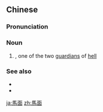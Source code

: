 ==Chinese==
{{zh-forms|s=马面}}

===Pronunciation===
{{zh-pron
|m=mǎmiàn
|cat=n
}}

===Noun===
{{zh-noun}}

# {{lb|zh|Chinese mythology}} {{w|Ox-Head and Horse-Face|Horse-Face}}, one of the two [[guardian]]s of [[hell]]

===See also===
* {{zh-l|牛頭馬面}}
* {{ja-r|馬%頭|^め%ず}}

{{zh-cat|Mythological creatures}}

[[ja:馬面]]
[[zh:馬面]]